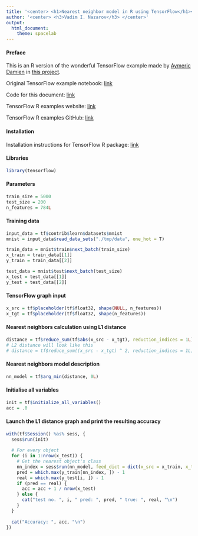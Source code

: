 ```yaml
---
title: '<center> <h1>Nearest neighbor model in R using TensorFlow</h1></center>'
author: '<center> <h3>Vadim I. Nazarov</h3> </center>'
output: 
  html_document: 
    theme: spacelab
---
```


#### Preface
This is an R version of the wonderful TensorFlow example made by [Aymeric Damien](https://github.com/aymericdamien) in [this project](https://github.com/aymericdamien/TensorFlow-Examples/).

Original TensorFlow example notebook: [link](https://github.com/aymericdamien/TensorFlow-Examples/blob/master/notebooks/2_BasicModels/nearest_neighbor.ipynb)

Code for this document: [link](https://github.com/vadimnazarov/tensorflow-r-examples/src/2_BasicModels/nearest_neighbor.Rmd)

TensorFlow R examples website: [link](https://vadimnazarov.github.io/tensorflow-r-examples/)

TensorFlow R examples GitHub: [link](https://github.com/vadimnazarov/tensorflow-r-examples/)

#### Installation
Installation instructions for TensorFlow R package: [link](https://rstudio.github.io/tensorflow/)

#### Libraries
```r
library(tensorflow)
```

#### Parameters
```r
train_size = 5000
test_size = 200
n_features = 784L
```

#### Training data
```r
input_data = tf$contrib$learn$datasets$mnist
mnist = input_data$read_data_sets("./tmp/data", one_hot = T)

train_data = mnist$train$next_batch(train_size)
x_train = train_data[[1]]
y_train = train_data[[2]]

test_data = mnist$test$next_batch(test_size)
x_test = test_data[[1]]
y_test = test_data[[2]]
```

#### TensorFlow graph input
```r
x_src = tf$placeholder(tf$float32, shape(NULL, n_features))
x_tgt = tf$placeholder(tf$float32, shape(n_features))
```

#### Nearest neighbors calculation using L1 distance
```r
distance = tf$reduce_sum(tf$abs(x_src - x_tgt), reduction_indices = 1L)
# L2 distance will look like this
# distance = tf$reduce_sum((x_src - x_tgt) ^ 2, reduction_indices = 1L)
```

#### Nearest neighbors model description
```r
nn_model = tf$arg_min(distance, 0L)
```

#### Initialise all variables
```r
init = tf$initialize_all_variables()
acc = .0
```

#### Launch the L1 distance graph and print the resulting accuracy
```r
with(tf$Session() %as% sess, {
  sess$run(init)
  
  # For every object
  for (i in 1:nrow(x_test)) {
    # Get the nearest object's class
    nn_index = sess$run(nn_model, feed_dict = dict(x_src = x_train, x_tgt = x_test[i,])) + 1
    pred = which.max(y_train[nn_index, ]) - 1
    real = which.max(y_test[i, ]) - 1
    if (pred == real) {
      acc = acc + 1 / nrow(x_test)
    } else {
      cat("test no. ", i, " pred: ", pred, " true: ", real, "\n")
    }
  }
  
  cat("Accuracy: ", acc, "\n")
})
```